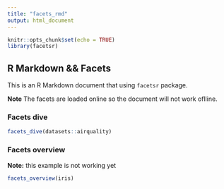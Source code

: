 ```yaml
---
title: "facets_rmd"
output: html_document
---
```


```r
knitr::opts_chunk$set(echo = TRUE)
library(facetsr)
```

## R Markdown && Facets

This is an R Markdown document that using `facetsr` package.

**Note** The facets are loaded online so the document will not work oflline. 

### Facets dive

```r
facets_dive(datasets::airquality)
```


### Facets overview

**Note:** this example is not working yet

```r
facets_overview(iris)
```
